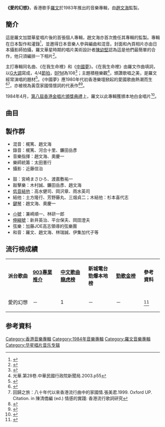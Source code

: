 
{{Infobox album
|Name = 愛的幻想
|Type = 專輯
|Artist = [[羅文|羅文]]
|format =黑膠唱片
|Cover = 
|Released = 1983年
|Length = 
|  Producer    =[[趙文海|趙文海]]
|Label = [[華星唱片|華星唱片]]
|Reviews =
| studio = Sound Design Studio、Hitokuchi-zaka Studio
| Last album  = [[舞台上|舞台上]]<br />（1983年）
| This album  = '''愛的幻想'''
| Next album  = 揮揮著手<br />（1984年）
}}
'''《愛的幻想》'''，香港歌手[[羅文|羅文]]於1983年推出的音樂專輯，由[[趙文海|趙文海]]監製。
==簡介==
{{see also|中國夢 (歌曲)}}
這是羅文加盟華星唱片後的首張個人專輯，趙文海亦首次擔任其專輯的監製。專輯在日本製作和灌錄<ref>{{cite magazine |author=關國煊 |date=2004年1月 |title=民國人物小傳|url= |magazine=傳記文學（第500期） |location=台灣 |publisher=傳記文學雜誌社 |page=143-148 |access-date= }}</ref>，並邀得日本音樂人{{lang|ja|奥慶一}}參與編曲和混音。封面和內頁相片亦由日本攝影師拍攝，羅文華星時期的唱片美術設計者[[陳幼堅|陳幼堅]]認為這是他們最簡單的合作，他只須編排一下相片<ref name="光與影3">{{Cite book|edition=Chu ban|title=Guang yu ying de ji ti hui yi. III|url=https://www.worldcat.org/oclc/864462641|publisher=Ming bao zhou kan|date=2013|location=Xianggang|isbn=988-15404-2-9|oclc=864462641|first=Haoran|last=Zhai|last2=翟浩然.|access-date=2021-07-03|archive-date=2020-09-14|archive-url=https://web.archive.org/web/20200914160012/https://www.worldcat.org/title/guang-yu-ying-de-ji-ti-hui-yi-iii/oclc/864462641|dead-url=no}}</ref>。

主打專輯同名曲、《在我生命裡》和《[[中國夢_(歌曲)|中國夢]]》。《在我生命裡》由羅文作曲填詞，以[[G大調|G大調]]寫成，4/4[[節拍|節拍]]，[[BPM|BPM]]為108<ref>{{Cite book|title=Luo Wen guang hui wu tai gang qin ji|url=https://www.worldcat.org/oclc/62551762|publisher=Xing yun yin yue zhi zuo chu ban she|date=[2005]|location=[Xianggang]|isbn=962-8438-33-6|oclc=62551762|last=Luo, Wen, singer.|last2=Wei, Hanhui.|last3=羅文, singer.|last4=魏漢輝.}}</ref>；主題積極樂觀<ref>光華.第28卷.中華民國行政院新聞局.2003.p55</ref>，頒讚歌唱之美，是羅文經常演唱的題材<ref name="夕">{{Cite book|edition=Chu ban|title=別人的歌|url=https://www.worldcat.org/oclc/1048928051|location=Xianggang|isbn=9789888481613|oclc=1048928051|last=Lin, Xi, 1961-|last2=林夕, 1961-|pages=188-191|access-date=2020-10-05|archive-date=2020-09-14|archive-url=https://web.archive.org/web/20200914160030/https://www.worldcat.org/title/bie-ren-de-ge/oclc/1048928051|dead-url=no}}</ref>。《中國夢》應1980年代初香港樂壇掀起的愛國歌曲熱潮而生<ref name="四十年">{{cite book|author1=黃志華|title=粵語流行曲四十年|date=1997年5月|publisher=三聯書店（香港）|edition=2|page=100}}</ref><ref>回歸之旅：八十年代以來香港流行曲中的家國情.張美君.1999. Oxford UP. Citation. in 陳清僑編 (ed.) 情感的實踐: 香港流行歌詞研究</ref>，亦被視為黃霑家國情懷詞的代表作<ref name="七八十年代研究">{{cite book|author1=朱耀偉|title=香港粵語流行歌詞研究一：七十年代中期至八十年代中期|date=2011年10月|publisher=亮光文化}}</ref><ref>{{cite news|author1=游威|title=音樂老怪的俠歌、民歌和情歌|work=南方都市報|issue=2004-10-26}}</ref>。

1984年4月，[[第八屆香港金唱片頒獎典禮|第八屆香港金唱片頒獎典禮]]上，羅文以此專輯獲頒本地白金唱片<ref>{{Cite web |url=https://www.ifpihk.org/zh/gold-disc-award-presented#1984 |title=《金唱片頒獎典禮》所頒發之獎項（1977-2008） |access-date=2020-10-10 |archive-date=2021-01-18 |archive-url=https://web.archive.org/web/20210118171752/https://www.ifpihk.org/zh/gold-disc-award-presented#1984 |dead-url=no }}</ref>。

== 曲目 ==
{{Track listing
| headline      = A面
| extra_column  = 
| total_length  = 

|all_writing = 
|all_music = 
|all_lyrics = 
|all_arranger = 
|all_producer =趙文海
|all_note = 

| title_width   = 
| writing_width = 
| music_width   = 
| lyrics_width  =  
| arranger_width  =  
| producer_width  =  
| extra_width   = 

|title1 =  愛的幻想（純音樂）
|note1 = 
|longnote1 = 
|writer1 = 
|music1 = 趙文海
|lyrics1 = 
|arranger1 = 趙文海
|producer1 = 
|extra1 = 
|length1 = 1:49

|title2 = 中國夢
|note2 = 
|longnote2 = 
|writer2 = 
|music2 = 趙文海
|lyrics2 = 黃霑
|arranger2 = 趙文海
|producer2 = 
|extra2 = 
|length2 = 4:18

| title3 = 故鄉
| note3 = 
| longnote3 = 
| music3 = [[王福齡|王福齡]]
| lyrics3 =[[林敏驄|林敏驄]]
| arranger3 = [[奧金寶|奧金寶]]
| producer3 = 
| extra3 = 
| length3 = 4:11

| title4 =今晚夜醉了
| note4 = 
| longnote4 = 
| music4 =黃霑
| lyrics4 = 黃霑
| arranger4 = 奧金寶
| producer4 = 
| extra4 = 
| length4 = 2:35

| title5 = 與心談心
| note5 = 
| longnote5 = 
| music5 = 羅文
| lyrics5 = [[林振強|林振強]]
| arranger5 = 奧慶一
| producer5 = 
| extra5 = 
| length5 = 4:09

| title6 = 隨著你逐彩虹
| note6 = 
| longnote6 = 
| music6 = 黃霑
| lyrics6 = 黃霑
| arranger6 = 趙文海
| producer6 = 
| extra6 = 
| length6 = 2:45

| title7 =島的一方
| note7 = 
| longnote7 = 
| music7 = [[林敏怡|林敏怡]]
| lyrics7 = 林敏驄
| arranger7 = 林敏怡
| producer7 = 
| extra7 = 
| length7 = 3:22
}}

{{Track listing
| headline      = B面
| extra_column  = 
| total_length  = 

|all_writing = 
|all_music = 
|all_lyrics = 
|all_arranger = 
|all_producer =趙文海
|all_note = 

| title_width   = 
| writing_width = 
| music_width   = 
| lyrics_width  =  
| arranger_width  =  
| producer_width  =  
| extra_width   = 

| title1 = 在我生命裡
| music1= 羅文
| lyrics1= 鄭國江
| arranger1 = 趙文海
| length1= 4:14

| title2 = 心像一片雲
| music2 = 趙文海
| lyrics2 = 鄭國江
| arranger2 = 趙文海
| length2= 3:47

| title3= 你好
| music3= 黎小田
| lyrics3= [[盧國沾|盧國沾]]
| arranger3 = 奧金寶
| length3= 3:56

| title4 = 獨坐夜店中
| music4 =[[黎小田|黎小田]]
| lyrics4= 林振強
| arranger4 = 奧慶一
| length4= 2:15

| title5 = 秋愁
| music5= 王福齡
| lyrics5 = 林振強
| arranger5 = 奧慶一
| length5= 3:15

| title6 =愛的幻想
| music6 = 趙文海
| lyrics6 = [[鄭國江|鄭國江]]
| arranger6 = 趙文海
| length6 = 5:33
}}
==製作群==
{{col-begin}}
{{col-3}}
*混音：梶篤、趙文海
*錄音：梶篤、河合十里、鐮田岳彥
*音樂指揮：趙文海、奧慶一
*樂師統籌：太田憲行
*攝影：近藤信治
{{col-3}}
*鼓：宮崎まさひろ、渡嘉敷祐一
*敲擊樂：木村誠、鐮田岳彥、趙文海
*[[電貝斯|低音結他]]：高水健司、岡沢章、雨水英司
*結他：土方隆行、芳野藤丸、三烟貞二；木結他：杉本喜代志
*[[鍵盤樂器|鍵琴]]：趙文海、奧慶一
{{col-3}}
*[[小號|小號]]：兼崎順一、林研一郎
*[[长号|伸縮號]]：新井英治、平台保夫、岡田澄夫
*弦樂：加藤JOE高志領導的弦樂團
*和音：羅文、趙文海、林瑞誠、伊集加代子等
{{col end}}

==流行榜成績==
{|class="wikitable" width="100%"
|- style="background:#CCCCFF; color:Black" align=center
|style="width:16%"|'''派台歌曲'''||style="width:18%"|'''[[903專業推介|903專業推介]]'''||style="width:18%"|'''[[中文歌曲龍虎榜|中文歌曲龍虎榜]]'''||style="width:18%"|'''新城電台勁爆本地榜'''||style="width:18%"|'''[[勁歌金榜|勁歌金榜]]'''||style="width:12%"|'''參考資料'''
|- align=center
|愛的幻想||－||1||－||－||<ref name="cnhk">{{cite web|author1=黃志煒|url=https://repository.lib.cuhk.edu.hk/en/item/cuhk-317982|title=跨國唱片公司壟斷下之香港粤語流行樂壇|language=中文|date=1991|page=附錄附件(一)|accessdate=2020-09-21|archive-date=2020-08-23|archive-url=https://web.archive.org/web/20200823022917/https://repository.lib.cuhk.edu.hk/en/item/cuhk-317982|dead-url=no}}</ref>
|}

==参考資料==
{{reflist}}

{{羅文}}
[[Category:香港音樂專輯|Category:香港音樂專輯]]
[[Category:1984年音樂專輯|Category:1984年音樂專輯]]
[[Category:羅文音樂專輯|Category:羅文音樂專輯]]
[[Category:华星唱片音乐专辑|Category:华星唱片音乐专辑]]